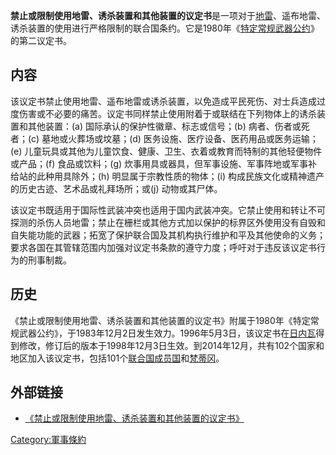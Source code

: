 {{expand|time=2015-05-13T07:37:57+00:00}}
{{unreferenced|time=2015-05-13T07:25:30+00:00}}
'''禁止或限制使用地雷、诱杀装置和其他装置的议定书'''是一项对于[[地雷|地雷]]、遥布地雷、诱杀装置的使用进行严格限制的联合国条约。它是1980年《[[特定常规武器公约|特定常规武器公约]]》的第二议定书。

== 内容 ==
该议定书禁止使用地雷、遥布地雷或诱杀装置，以免造成平民死伤、对士兵造成过度伤害或不必要的痛苦。议定书同样禁止使用附着于或联结在下列物体上的诱杀装置和其他装置：(a) 国际承认的保护性徽章、标志或信号；(b) 病者、伤者或死者；(c) 墓地或火葬场或坟墓；(d) 医务设施、医疗设备、医药用品或医务运输；(e) 儿童玩具或其他为儿童饮食、健康、卫生、衣着或教育而特制的其他轻便物件或产品；(f) 食品或饮料；(g) 炊事用具或器具，但军事设施、军事阵地或军事补给站的此种用具除外；(h) 明显属于宗教性质的物体；(i) 构成民族文化或精神遗产的历史古迹、艺术品或礼拜场所；或(j) 动物或其尸体。

该议定书既适用于国际性武装冲突也适用于国内武装冲突。它禁止使用和转让不可探测的杀伤人员地雷；禁止在栅栏或其他方式加以保护的标界区外使用没有自毁和自失能功能的武器；拓宽了保护联合国及其机构执行维护和平及其他使命的义务；要求各国在其管辖范围内加强对议定书条款的遵守力度；呼吁对于违反该议定书行为的刑事制裁。

== 历史 ==
《禁止或限制使用地雷、诱杀装置和其他装置的议定书》附属于1980年《特定常规武器公约》，于1983年12月2日发生效力。1996年5月3日，该议定书在[[日内瓦|日内瓦]]得到修改，修订后的版本于1998年12月3日生效。到2014年12月，共有102个国家和地区加入该议定书，包括101个[[联合国成员国|联合国成员国]]和[[梵蒂冈|梵蒂冈]]。

==外部链接==
*[https://www.icrc.org/chi/resources/documents/misc/conventional-weapons-pro2-1996.htm 《禁止或限制使用地雷、诱杀装置和其他装置的议定书》] {{Wayback|url=https://www.icrc.org/chi/resources/documents/misc/conventional-weapons-pro2-1996.htm |date=20160313224920 }}

[[Category:軍事條約|Category:軍事條約]]
